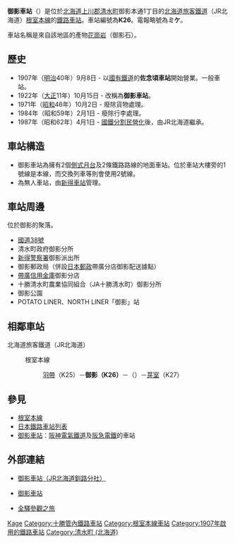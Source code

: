 {{noteTA
|T=zh-tw:御影車站 (北海道);zh-hk:御影站 (北海道);zh-cn:御影站 (北海道)
|1=zh-tw:御影車站;zh-hk:御影站;zh-cn:御影站
|2=zh-tw:羽帶車站;zh-hk:羽帶站;zh-cn:羽带站
|3=zh-tw:芽室車站;zh-hk:芽室站;zh-cn:芽室站
|4=zh-tw:佐念頃車站;zh-hk:佐念頃站;zh-cn:佐念顷站
}}
{{日本車站資訊
|公司色 = #2cb431
|文字色 = 
|站名 = 御影車站
|圖片 = JR Nemuro-Main-Line Mikage Station building.jpg
|pxl = 240px
|圖片說明 = 
|日文原名 = 御影
|平假名 = みかげ
|羅馬拼音 = Mikage
|副站名 = 
|前一站 = K24 [[十勝清水車站|十勝清水]]
|前一站距離 = 10.5
|後一站距離 = 10.6
|後一站 = [[芽室車站|芽室]] K27
|電報略號 = ミケ
|車站編號 = {{車站編號c|#8cc63e|K26}}
|停站路線數 = 
|所屬公司 = [[北海道旅客鐵道|北海道旅客鐵道]]（JR北海道）
|所屬路線 = {{color|#8cc63e|■}}[[根室本線|根室本線]]
|距離 = 
|起點站 = [[瀧川車站|瀧川]]
|所在地 = [[北海道|北海道]][[上川郡_(十勝國)|上川郡]][[清水町_(北海道)|清水町]]御影本通1丁目
|車站構造 = 地面車站
|月台配置 = 2面2線
|啟用年月日 = 1907年（[[明治|明治]]40年）9月8日
|廢站年月日 = 
|乘客人數 = 
|上下車人次 = 72
|統計年度 = 2014年
|轉車 = 
|備註 = 無人車站
|全寬備註 = 
}}

'''御影車站'''（{{jpn|j=御影駅|hg=みかげえき|rm=Mikage eki|f=y}}）是位於[[北海道|北海道]][[上川郡_(十勝國)|上川郡]][[清水町_(北海道)|清水町]]御影本通1丁目的[[北海道旅客鐵道|北海道旅客鐵道]]（JR北海道）[[根室本線|根室本線]]的[[鐵路車站|鐵路車站]]。車站編號為'''K26'''。電報略號為'''ミケ'''。

車站名稱是來自該地區的產物[[花崗岩|花崗岩]]（御影石）。

== 歷史 ==
* 1907年（[[明治|明治]]40年）9月8日 - 以[[日本國有鐵道|國有鐵道]]的'''佐念頃車站'''開始營業。一般車站。
* 1922年（[[大正|大正]]11年）10月15日 - 改稱為'''御影車站'''。
* 1971年（[[昭和|昭和]]46年）10月2日 - 廢除貨物處理。
* 1984年（昭和59年）2月1日 - 廢除行李處理。
* 1987年（昭和62年）4月1日 - [[國鐵分割民營化|國鐵分割民營化]]後，由JR北海道繼承。

== 車站構造 ==
* 御影車站為擁有2個[[側式月台|側式月台]]及2條鐵路路線的地面車站。位於車站大樓旁的1號線是本線，而交換列車等則會使用2號線。
* 為無人車站，由[[新得車站|新得車站]]管理。

== 車站周邊 ==
位於御影的聚落。
* [[國道38號|國道38號]]
* 清水町政府御影分所
* [[新得警察署|新得警察署]]御影派出所
* 御影郵政局（併設[[日本郵政|日本郵政]]帶廣分店御影配送據點）
* [[帶廣信用金庫|帶廣信用金庫]]御影分店
* 十勝清水町農業協同組合（JA十勝清水町）御影分所
* 御影公園
* POTATO LINER、NORTH LINER「御影」站

== 相鄰車站 ==
; 北海道旅客鐵道（JR北海道）
: {{color|#8cc63e|■}}根室本線
:: [[羽帶站|羽帶]]（K25）－'''御影（K26）'''－（{{link-ja|上芽室信號場|上芽室信号場}}）－[[芽室站|芽室]]（K27）

== 參見 ==
* [[根室本線|根室本線]]
* [[日本鐵路車站列表|日本鐵路車站列表]]
* [[御影車站|御影車站]]：[[阪神電氣鐵道|阪神電氣鐵道]]及[[阪急電鐵|阪急電鐵]]的車站

== 外部連結 ==
* {{ja}}[https://web.archive.org/web/20160305205728/http://www.jrkushiro.jp/eki/nemuro_h/mikage.html 御影車站（JR北海道釧路分社）]
* {{ja}}[http://www.mapion.co.jp/station/ST20542/ 御影車站] {{Wayback|url=http://www.mapion.co.jp/station/ST20542/ |date=20130109115227 }}
* {{ja}}[http://www.tsuchibuta.com/jr-hokkaido/nemuroline/21mikage/21mikage.htm 全驛參觀之旅] {{Wayback|url=http://www.tsuchibuta.com/jr-hokkaido/nemuroline/21mikage/21mikage.htm |date=20160626181617 }}

{{根室本線2}}
{{DEFAULTSORT:Mikage}}
[[Category:日本鐵路車站_Mi|Kage]]
[[Category:十勝管內鐵路車站|Category:十勝管內鐵路車站]]
[[Category:根室本線車站|Category:根室本線車站]]
[[Category:1907年啟用的鐵路車站|Category:1907年啟用的鐵路車站]]
[[Category:清水町_(北海道)|Category:清水町 (北海道)]]